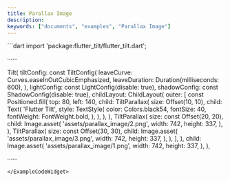 ```yaml
---
title: Parallax Image
description:
keywords: ["documents", "examples", "Parallax Image"]
---
```


<ExampleCodeWidget name="ParallaxImage" height={900}>
```dart
import 'package:flutter_tilt/flutter_tilt.dart';

······

Tilt(
  tiltConfig: const TiltConfig(
    leaveCurve: Curves.easeInOutCubicEmphasized,
    leaveDuration: Duration(milliseconds: 600),
  ),
  lightConfig: const LightConfig(disable: true),
  shadowConfig: const ShadowConfig(disable: true),
  childLayout: ChildLayout(
    outer: [
      const Positioned.fill(
        top: 80,
        left: 140,
        child: TiltParallax(
          size: Offset(10, 10),
          child: Text(
            'Flutter Tilt',
            style: TextStyle(
              color: Colors.black54,
              fontSize: 40,
              fontWeight: FontWeight.bold,
            ),
          ),
        ),
      ),
      TiltParallax(
        size: const Offset(20, 20),
        child: Image.asset(
          'assets/parallax_image/2.png',
          width: 742,
          height: 337,
        ),
      ),
      TiltParallax(
        size: const Offset(30, 30),
        child: Image.asset(
          'assets/parallax_image/3.png',
          width: 742,
          height: 337,
        ),
      ),
    ],
  ),
  child: Image.asset(
    'assets/parallax_image/1.png',
    width: 742,
    height: 337,
  ),
),

······
```
</ExampleCodeWidget>
